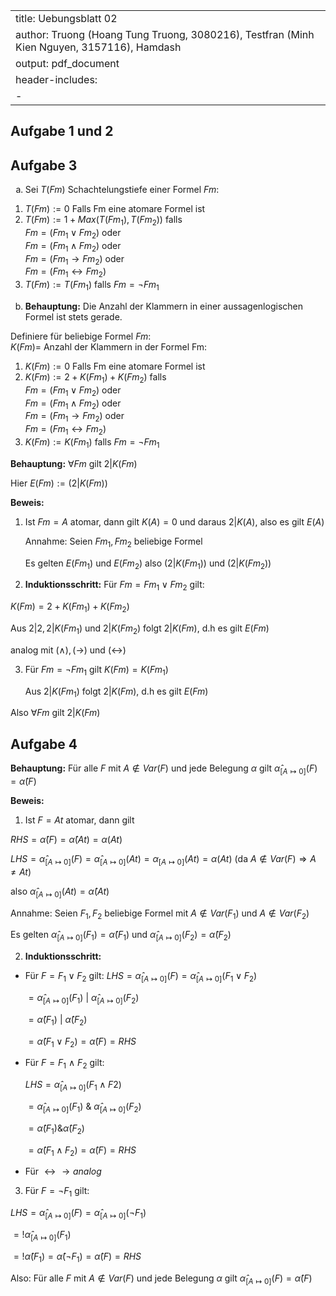 
---
title: Uebungsblatt 02
author: Truong (Hoang Tung Truong, 3080216), Testfran (Minh Kien Nguyen, 3157116), Hamdash
output: pdf_document
header-includes:
   - \usepackage{amssymb}
---

## Aufgabe 1 und 2

\includegraphics{auf12.png}

## Aufgabe 3
a.
Sei $T(Fm)$ Schachtelungstiefe einer Formel $Fm$:

1. $T(Fm):=0$ Falls Fm eine atomare Formel ist
2. $T(Fm):=1 + Max(T(Fm_1),T(Fm_2))$ falls\
   $Fm = (Fm_1 \lor Fm_2)$ oder\
   $Fm = (Fm_1 \land Fm_2)$ oder\
   $Fm = (Fm_1 \rightarrow Fm_2)$ oder\
   $Fm = (Fm_1 \leftrightarrow Fm_2)$\
3. $T(Fm) := T(Fm_1)$ falls $Fm = \neg Fm_1$

b.
**Behauptung:** Die Anzahl der Klammern in einer aussagenlogischen Formel ist stets gerade.

Definiere für beliebige Formel $Fm$:\
$K(Fm)=$ Anzahl der Klammern in der Formel Fm:

1. $K(Fm):=0$ Falls Fm eine atomare Formel ist
2. $K(Fm):=2 + K(Fm_1) + K(Fm_2)$ falls\
   $Fm = (Fm_1 \lor Fm_2)$ oder\
   $Fm = (Fm_1 \land Fm_2)$ oder\
   $Fm = (Fm_1 \rightarrow Fm_2)$ oder\
   $Fm = (Fm_1 \leftrightarrow Fm_2)$\
3. $K(Fm) := K(Fm_1)$ falls $Fm = \neg Fm_1$

**Behauptung:** $\forall Fm$ gilt $2|K(Fm)$

Hier $E(Fm):= (2|K(Fm))$

**Beweis:**

1. Ist $Fm = A$ atomar, dann gilt $K(A)=0$ und daraus $2|K(A)$, also es gilt $E(A)$

   Annahme: Seien $Fm_1,Fm_2$ beliebige Formel

   Es gelten $E(Fm_1)$ und $E(Fm_2)$ also $(2|K(Fm_1))$ und $(2|K(Fm_2))$
2. **Induktionsschritt:**
   Für $Fm = Fm_1 \lor Fm_2$ gilt:

$K(Fm) = 2 + K(Fm_1)+K(Fm_2)$

Aus $2|2, 2|K(Fm_1)$ und $2|K(Fm_2)$ folgt $2|K(Fm)$, d.h es gilt $E(Fm)$

analog mit $( \land ), ( \rightarrow )$ und $( \leftrightarrow )$

3. Für $Fm = \neg Fm_1$ gilt $K(Fm) = K(Fm_1)$

   Aus $2|K(Fm_1)$ folgt $2|K(Fm)$, d.h es gilt $E(Fm)$

Also $\forall Fm$ gilt $2|K(Fm)$

## Aufgabe 4

**Behauptung:** Für alle $F$ mit $A \notin Var(F)$ und jede Belegung $\alpha$ gilt $\hat{\alpha}_{[A \mapsto 0]}(F) = \hat{\alpha}(F)$

**Beweis:**

1. Ist $F = At$ atomar, dann gilt

$RHS = \hat{\alpha}(F) = \hat{\alpha}(At) = \alpha(At)$

$LHS = \hat{\alpha}_{[A\mapsto 0]}(F) = \hat{\alpha}_{[A \mapsto 0]}(At) = \alpha_{[A \mapsto 0]}(At) = \alpha (At)$ (da $A \notin Var(F) \Rightarrow A \neq At$)

also $\hat{\alpha}_{[A \mapsto 0]}(At) = \hat{\alpha}(At)$

Annahme: Seien $F_1, F_2$ beliebige Formel mit $A \notin Var(F_1)$ und $A \notin Var(F_2)$

Es gelten $\hat{\alpha}_{[A \mapsto 0]}(F_1) = \hat{\alpha}(F_1)$ und $\hat{\alpha}_{[A \mapsto 0]}(F_2) = \hat{\alpha}(F_2)$

2. **Induktionsschritt:**
- Für $F= F_1 \lor F_2$ gilt:
  $LHS = \hat{\alpha}_{[A \mapsto 0]}(F) = \hat{\alpha}_{[A \mapsto 0]}(F_1 \lor F_2)$

  $= \hat{\alpha}_{[A \mapsto 0]}(F_1)$ $|$ $\hat{\alpha}_{[A \mapsto 0]}(F_2)$

  $= \hat{\alpha}(F_1)$ $|$ $\hat{\alpha}(F_2)$

  $= \hat{\alpha}(F_1 \lor F_2) = \hat{\alpha}(F) = RHS$
- Für $F = F_1$ $\land$ $F_2$ gilt:

  $LHS = \hat{\alpha}_{[A\mapsto 0]}(F_1 \land F2)$

  $= \hat{\alpha}_{[A\mapsto 0]}(F_1)$ $\&$ $\hat{\alpha}_{[A\mapsto 0]}(F_2)$

  $= \hat{\alpha}(F_1) \& \hat{\alpha}(F_2)$

  $= \hat{\alpha}(F_1 \land F_2) = \hat{\alpha}(F) = RHS$

- Für $\leftrightarrow \rightarrow analog$

3. Für $F = \neg F_1$ gilt:

  $LHS = \hat{\alpha}_{[A \mapsto 0]}(F) = \hat{\alpha}_{[A \mapsto 0]}(\neg F_1)$

  $= !\hat{\alpha}_{[A \mapsto 0]}(F_1)$

  $= !\hat{\alpha}(F_1) = \hat{\alpha}(\neg F_1) = \hat{\alpha}(F) = RHS$

  Also: Für alle $F$ mit $A \notin Var(F)$ und jede Belegung $\alpha$ gilt $\hat{\alpha}_{[A \mapsto 0]}(F) = \hat{\alpha}(F)$
